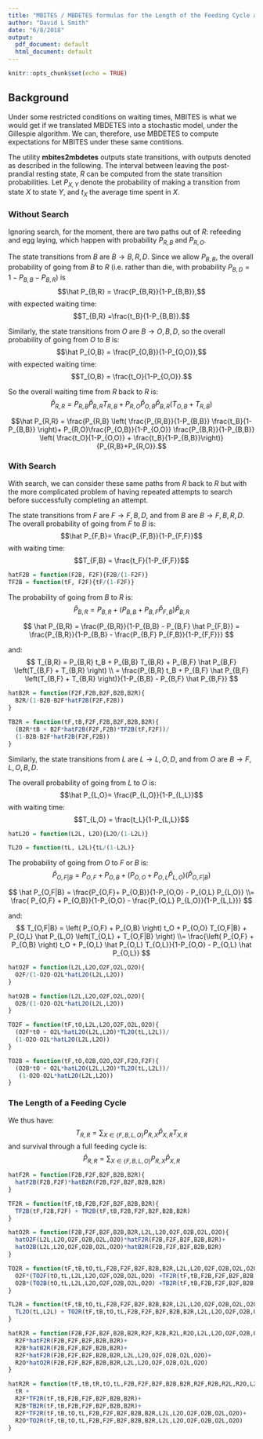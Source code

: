 ```yaml
---
title: "MBITES / MBDETES formulas for the Length of the Feeding Cycle and Survival through one Feeding Cycle"
author: "David L Smith"
date: "6/8/2018"
output:
  pdf_document: default
  html_document: default
---
```


```r
knitr::opts_chunk$set(echo = TRUE)
```

## Background

Under some restricted conditions on waiting times, MBITES is what we would get if we translated MBDETES into a stochastic model, under the Gillespie algorithm. We can, therefore, use MBDETES to compute expectations for MBITES under these same contitions. 

The utility **mbites2mbdetes** outputs state transitions, with outputs denoted as described in the following. The interval between leaving the post-prandial resting state, $R$ can be computed from the state transition probabilities. Let $P_{X,Y}$ denote the probability of making a transition from state $X$ to state $Y$, and $t_{X}$ the average time spent in $X$. 

### Without Search 

Ignoring search, for the moment, there are two paths out of $R$: refeeding and egg laying, which happen with probability $P_{R,B}$ and $P_{R,O}$. 

The state transitions from $B$ are $B\rightarrow {B,R,D}$. Since we allow $P_{B,B}$, the overall probability of going from $B$ to $R$ (i.e. rather than die, with probability $P_{B,D} = 1-P_{B,B}-P_{B,R}$) is 
$$\hat P_{B,R} = \frac{P_{B,R}}{1-P_{B,B}},$$
with expected waiting time: 
$$T_{B,R} =\frac{t_B}{1-P_{B,B}}.$$

Similarly, the state transitions from $O$ are $B\rightarrow {O,B,D}$, so the overall probability of going from $O$ to $B$ is: 
$$\hat P_{O,B} = \frac{P_{O,B}}{1-P_{O,O}},$$ 
with expected waiting time: $$T_{O,B} = \frac{t_O}{1-P_{O,O}}.$$

So the overall waiting time from $R$ back to $R$ is:
$$\hat P_{R,R} = P_{R,B} \hat P_{B,R} T_{R,B} + P_{R,O} \hat P_{O,B} \hat P_{B,R} \left(T_{O,B} + T_{R,B}\right)$$

$$\hat P_{R,R} = 
\frac{P_{R,B}  \left( \frac{P_{R,B}}{1-P_{B,B}} \frac{t_B}{1-P_{B,B}} \right)+ P_{R,O}\frac{P_{O,B}}{1-P_{O,O}} \frac{P_{B,R}}{1-P_{B,B}} \left( \frac{t_O}{1-P_{O,O}} +  \frac{t_B}{1-P_{B,B}}\right)}{P_{R,B}+P_{R,O}}.$$  

### With Search

With search, we can consider these same paths from $R$ back to $R$ but with the more complicated problem of having repeated attempts to search before successfully completing an attempt. 

The state transitions from $F$ are  $F\rightarrow {F,B,D}$, and from $B$ are $B\rightarrow {F,B,R,D}$. The overall probability of going from $F$ to $B$ is: 
$$\hat P_{F,B}= \frac{P_{F,B}}{1-P_{F,F}}$$
with waiting time: 
$$T_{F,B} = \frac{t_F}{1-P_{F,F}}$$ 
```r
hatF2B = function(F2B, F2F){F2B/(1-F2F)}
TF2B = function(tF, F2F){tF/(1-F2F)}
```

The probability of going from $B$ to $R$ is: 
$$\hat P_{B,R} = P_{B,R} + \left(P_{B,B} + P_{B,F} \hat P_{F,B} \right) \hat P_{B,R}$$

$$ \hat P_{B,R} = \frac{P_{B,R}}{1-P_{B,B} - P_{B,F} \hat P_{F,B}} = \frac{P_{B,R}}{1-P_{B,B} - \frac{P_{B,F} P_{F,B}}{1-P_{F,F}}} $$

and: 
$$ T_{B,R} = P_{B,R} t_B + P_{B,B} T_{B,R} + P_{B,F} \hat P_{B,F} \left(T_{B,F} +  T_{B,R} \right) \\ = \frac{P_{B,R}  t_B + P_{B,F} \hat P_{B,F} \left(T_{B,F} +  T_{B,R} \right)}{1-P_{B,B} - P_{B,F} \hat P_{B,F}} 
$$

```r
hatB2R = function(F2F,F2B,B2F,B2B,B2R){
  B2R/(1-B2B-B2F*hatF2B(F2F,F2B))
}

TB2R = function(tF,tB,F2F,F2B,B2F,B2B,B2R){
  (B2R*tB + B2F*hatF2B(F2F,F2B)*TF2B(tF,F2F))/
  (1-B2B-B2F*hatF2B(F2F,F2B))
}
```

Similarly, the state transitions from $L$ are  $L \rightarrow {L,O,D}$, and from $O$ are $B\rightarrow {F,L,O,B,D}$.

The overall probability of going from $L$ to $O$ is:
$$\hat P_{L,O}= \frac{P_{L,O}}{1-P_{L,L}}$$
with waiting time: 
$$T_{L,O} = \frac{t_L}{1-P_{L,L}}$$

```r
hatL2O = function(L2L, L2O){L2O/(1-L2L)}

TL2O = function(tL, L2L){tL/(1-L2L)}
```

The probability of going from $O$ to $F$ or $B$ is:
$$\hat P_{O,F|B} = P_{O,F} + P_{O,B} + \left(P_{O,O} + P_{O,L} \hat P_{L,O} \right) \left( \hat P_{O,F|B} \right)$$



$$ \hat P_{O,F|B} = \frac{P_{O,F}+ P_{O,B}}{1-P_{O,O} - P_{O,L} P_{L,O}} \\= \frac{ P_{O,F} + P_{O,B}}{1-P_{O,O} -  \frac{P_{O,L} P_{L,O}}{1-P_{L,L}}} $$

and: 
$$ T_{O,F|B} = \left( P_{O,F} + P_{O,B} \right) t_O + P_{O,O} T_{O,F|B} + P_{O,L} \hat P_{L,O} \left(T_{O,L} + T_{O,F|B} \right)
\\= \frac{\left( P_{O,F} + P_{O,B} \right) t_O + P_{O,L} \hat P_{O,L} T_{O,L}}{1-P_{O,O} - P_{O,L} \hat P_{O,L}}
$$

```r
hatO2F = function(L2L,L2O,O2F,O2L,O2O){
  O2F/(1-O2O-O2L*hatL2O(L2L,L2O))
}

hatO2B = function(L2L,L2O,O2F,O2L,O2O){
  O2B/(1-O2O-O2L*hatL2O(L2L,L2O))
}

TO2F = function(tF,tO,L2L,L2O,O2F,O2L,O2O){
  (O2F*tO + O2L*hatL2O(L2L,L2O)*TL2O(tL,L2L))/
  (1-O2O-O2L*hatL2O(L2L,L2O))
}

TO2B = function(tF,tO,O2B,O2O,O2F,F2O,F2F){
  (O2B*tO + O2L*hatL2O(L2L,L2O)*TL2O(tL,L2L))/
   (1-O2O-O2L*hatL2O(L2L,L2O))
}
```

### The Length of a Feeding Cycle

We thus have: 
$$T_{R,R} = \sum_{X \in \left\{F,B,L,O\right\}} P_{R,X} \hat P_{X,R} T_{X,R} $$
and survival through a full feeding cycle is: 
$$\hat P_{R,R} = \sum_{X \in \left\{F,B,L,O\right\}} P_{R,X} \hat P_{X,R}$$

```r

hatF2R = function(F2B,F2F,B2F,B2B,B2R){
  hatF2B(F2B,F2F)*hatB2R(F2B,F2F,B2F,B2B,B2R)
} 

TF2R = function(tF,tB,F2B,F2F,B2F,B2B,B2R){
  TF2B(tF,F2B,F2F) + TR2B(tF,tB,F2B,F2F,B2F,B2B,B2R)
}

hatO2R = function(F2B,F2F,B2F,B2B,B2R,L2L,L2O,O2F,O2B,O2L,O2O){
  hatO2F(L2L,L2O,O2F,O2B,O2L,O2O)*hatF2R(F2B,F2F,B2F,B2B,B2R)+ 
  hatO2B(L2L,L2O,O2F,O2B,O2L,O2O)*hatB2R(F2B,F2F,B2F,B2B,B2R)
}

TO2R = function(tF,tB,tO,tL,F2B,F2F,B2F,B2B,B2R,L2L,L2O,O2F,O2B,O2L,O2O){
  O2F*(TO2F(tO,tL,L2L,L2O,O2F,O2B,O2L,O2O) +TF2R(tF,tB,F2B,F2F,B2F,B2B,B2R)) 
  O2B*(TO2B(tO,tL,L2L,L2O,O2F,O2B,O2L,O2O) +TB2R(tF,tB,F2B,F2F,B2F,B2B,B2R))
}

TL2R = function(tF,tB,tO,tL,F2B,F2F,B2F,B2B,B2R,L2L,L2O,O2F,O2B,O2L,O2O){
  TL2O(tL,L2L) + TO2R(tF,tB,tO,tL,F2B,F2F,B2F,B2B,B2R,L2L,L2O,O2F,O2B,O2L,O2O)
}

hatR2R = function(F2B,F2F,B2F,B2B,B2R,R2F,R2B,R2L,R2O,L2L,L2O,O2F,O2B,O2L,O2O){
  R2F*hatF2R(F2B,F2F,B2F,B2B,B2R)+
  R2B*hatB2R(F2B,F2F,B2F,B2B,B2R)+
  R2F*hatF2R(F2B,F2F,B2F,B2B,B2R,L2L,L2O,O2F,O2B,O2L,O2O)+
  R2O*hatO2R(F2B,F2F,B2F,B2B,B2R,L2L,L2O,O2F,O2B,O2L,O2O)
}

hatR2R = function(tF,tB,tR,tO,tL,F2B,F2F,B2F,B2B,B2R,R2F,R2B,R2L,R2O,L2L,L2O,O2F,O2B,O2L,O2O){
  tR + 
  R2F*TF2R(tF,tB,F2B,F2F,B2F,B2B,B2R)+
  R2B*TB2R(tF,tB,F2B,F2F,B2F,B2B,B2R)+
  R2F*TF2R(tF,tB,tO,tL,F2B,F2F,B2F,B2B,B2R,L2L,L2O,O2F,O2B,O2L,O2O)+
  R2O*TO2R(tF,tB,tO,tL,F2B,F2F,B2F,B2B,B2R,L2L,L2O,O2F,O2B,O2L,O2O)
}
```


